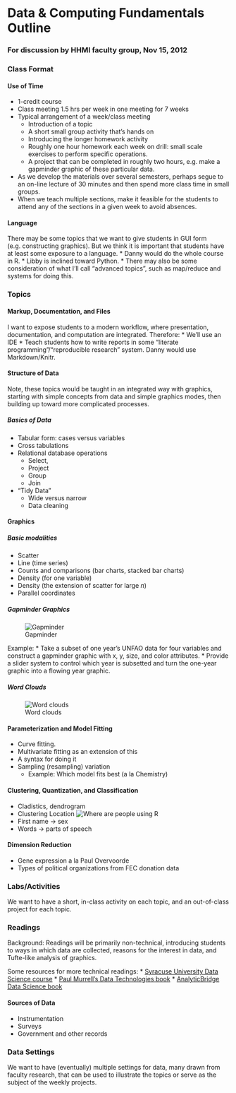 Data & Computing Fundamentals Outline
==========

### For discussion by HHMI faculty group, Nov 15, 2012

### Class Format

#### Use of Time
* 1-credit course
* Class meeting 1.5 hrs per week in one meeting for 7 weeks
* Typical arrangement of a week/class meeting
    * Introduction of a topic
    * A short small group activity that's hands on
    * Introducing the longer homework activity
    * Roughly one hour homework each week on drill: small scale exercises to perform specific operations.
    * A project that can be completed in roughly two hours, e.g. make a gapminder graphic of these particular data. 
* As we develop the materials over several semesters, perhaps segue to an on-line lecture of 30 minutes and then spend more class time in small groups.
* When we teach multiple sections, make it feasible for the students to attend any of the sections in a given week to avoid absences.


#### Language

There may be some topics that we want to give students in GUI form (e.g. constructing graphics).  But we think it is important that students have at least some exposure to a language.
* Danny would do the whole course in R.
* Libby is inclined toward Python.
* There may also be some consideration of what I'll call "advanced topics", such as map/reduce and systems for doing this.

### Topics

#### Markup, Documentation, and Files

I want to expose students to a modern workflow, where presentation, documentation, and computation are integrated.  Therefore:
* We'll use an IDE
* Teach students how to write reports in some "literate programming"/"reproducible research" system.  Danny would use Markdown/Knitr.

#### Structure of Data

Note, these topics would be taught in an integrated way with graphics, starting with simple concepts from data and simple graphics modes, then building up toward more complicated processes.

##### Basics of Data

* Tabular form: cases versus variables
* Cross tabulations
* Relational database operations
    * Select, 
    * Project 
    * Group
    * Join
* "Tidy Data"
    * Wide versus narrow
    * Data cleaning

#### Graphics

##### Basic modalities

* Scatter 
* Line (time series)
* Counts and comparisons (bar charts, stacked bar charts)
* Density (for one variable)
* Density (the extension of scatter for large $n$)
* Parallel coordinates

##### Gapminder Graphics

![Gapminder](http://www.gapminder.org/GapminderMedia/wp-uploads/images_front/gapminder_home_bg_3.jpg)

Example: 
* Take a subset of one year's UNFAO data for four variables and construct a gapminder graphic with x, y, size, and color attributes.
* Provide a slider system to control which year is subsetted and turn the one-year graphic into a flowing year graphic.

##### Word Clouds

![Word clouds](http://upload.wikimedia.org/wikipedia/commons/thumb/e/ec/Word_population_tagcloud_2011.png/350px-Word_population_tagcloud_2011.png)

#### Parameterization and Model Fitting

* Curve fitting.
* Multivariate fitting as an extension of this
* A syntax for doing it
* Sampling (resampling) variation
    * Example: Which model fits best (a la Chemistry)

#### Clustering, Quantization, and Classification

* Cladistics, dendrogram
* Clustering Location
![Where are people using R](http://rstudioblog.files.wordpress.com/2012/10/world.png?w=500&h=375)
* First name -> sex
* Words -> parts of speech

#### Dimension Reduction

* Gene expression a la Paul Overvoorde
* Types of political organizations from FEC donation data

### Labs/Activities

We want to have a short, in-class activity on each topic, and an out-of-class project for each topic.



### Readings

Background: Readings will be primarily non-technical, introducing students to ways in which data are collected, reasons for the interest in data, and Tufte-like analysis of graphics.

Some resources for more technical readings:
* [Syracuse University Data Science course](http://jsresearch.net/groups/teachdatascience/)
* [Paul Murrell's Data Technologies book](http://www.stat.auckland.ac.nz/~paul/ItDT/)
* [AnalyticBridge Data Science book](http://www.analyticbridge.com/group/data-science/forum/topics/data-science-e-book-first-draft-available-for-download)

#### Sources of Data

* Instrumentation
* Surveys 
* Government and other records


### Data Settings

We want to have (eventually) multiple settings for data, many drawn from faculty research, that can be used to illustrate the topics or serve as the subject of the weekly projects.
